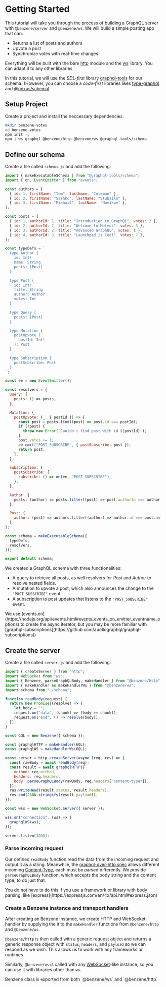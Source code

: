 
# Getting Started

This tutorial will take you through the process of building a GraphQL server with `@benzene/server` and `@benzene/ws`. We will build a simple posting app that can:

- Returns a list of posts and authors
- Upvote a post
- Synchronize votes with real-time changes

Everything will be built with the bare [http](https://nodejs.org/api/http.html) module and the [ws](https://github.com/websockets/ws) library. You can adapt it to any other libraries.

In this tutorial, we will use the *SDL-first* library [graphql-tools](https://github.com/ardatan/graphql-tools) for our schema. (However, you can choose a *code-first* libraries likes [type-graphql](https://github.com/MichalLytek/type-graphql) and [@nexus/schema](https://github.com/graphql-nexus/schema))

## Setup Project

Create a project and install the neccessary dependencies.

```bash
mkdir benzene-votes
cd benzene-votes
npm init -y
npm i ws graphql @benzene/http @benzene/ws @graphql-tools/schema
```

## Define our schema

Create a file called `schema.js` and add the following:

```js
import { makeExecutableSchema } from "@graphql-tools/schema";
import { on, EventEmitter } from "events";

const authors = [
  { id: 1, firstName: "Tom", lastName: "Coleman" },
  { id: 2, firstName: "Sashko", lastName: "Stubailo" },
  { id: 3, firstName: "Mikhail", lastName: "Novikov" },
];

const posts = [
  { id: 1, authorId: 1, title: "Introduction to GraphQL", votes: 2 },
  { id: 2, authorId: 2, title: "Welcome to Meteor", votes: 3 },
  { id: 3, authorId: 2, title: "Advanced GraphQL", votes: 1 },
  { id: 4, authorId: 3, title: "Launchpad is Cool", votes: 7 },
];

const typeDefs = `
  type Author {
    id: Int!
    name: String
    posts: [Post]
  }

  type Post {
    id: Int!
    title: String
    author: Author
    votes: Int
  }

  type Query {
    posts: [Post]
  }

  type Mutation {
    postUpvote (
      postId: Int!
    ): Post
  }

  type Subscription {
    postSubscribe: Post
  }
`;

const ee = new EventEmitter();

const resolvers = {
  Query: {
    posts: () => posts,
  },

  Mutation: {
    postUpvote: (_, { postId }) => {
      const post = posts.find((post) => post.id === postId);
      if (!post) {
        throw new Error(`Couldn't find post with id ${postId}`);
      }
      post.votes += 1;
      ee.emit("POST_SUBSCRIBE", { postSubscribe: post });
      return post;
    },
  },

  Subscription: {
    postSubscribe: {
      subscribe: () => on(ee, "POST_SUBSCRIBE"),
    },
  },

  Author: {
    posts: (author) => posts.filter((post) => post.authorId === author.id),
  },

  Post: {
    author: (post) => authors.filter((author) => author.id === post.authorId),
  },
};

const schema = makeExecutableSchema({
  typeDefs,
  resolvers,
});

export default schema;
```

We created a GraphQL schema with three functionalities:

- A query to retrieve all posts, as well resolvers for *Post* and *Author* to resolve nested fields.
- A mutation to upvote a post, which also announces the change to the `"POST_SUBSCRIBE"` event.
- A subscription to post updates that listens to the `"POST_SUBSCRIBE"` event.

<Callout emoji="💡">
  We use [events.on](https://nodejs.org/api/events.html#events_events_on_emitter_eventname_options)
to create the async iterator, but you may be more familiar with [graphql-subscriptions](https://github.com/apollographql/graphql-subscriptions))
</Callout>

## Create the server

Create a file called `server.js` and add the following:

```js
import { createServer } from "http";
import WebSocket from "ws";
import { Benzene, parseGraphQLBody, makeHandler } from "@benzene/http";
import { makeHandler as makeHandlerWs } from "@benzene/ws";
import schema from "./schema";

function readBody(request) {
  return new Promise((resolve) => {
    let body = "";
    request.on("data", (chunk) => (body += chunk));
    request.on("end", () => resolve(body));
  });
}

const GQL = new Benzene({ schema });

const graphqlHTTP = makeHandler(GQL);
const graphqlWS = makeHandlerWs(GQL);

const server = http.createServer(async (req, res) => {
  const rawBody = await readBody(req);
  const result = await graphqlHTTP({
    method: req.method,
    headers: req.headers,
    body: parseGraphQLBody(rawBody, req.headers["content-type"]),
  });
  res.writeHead(result.status, result.headers);
  res.end(JSON.stringify(result.payload));
});

const wss = new WebSocket.Server({ server });

wss.on("connection", (ws) => {
  graphqlWS(ws);
});

server.listen(3000);
```

### Parse incoming request

Our defined `readBody` function read the data from the incoming request and output it as a string.
Meanwhile, the [graphql-over-http spec](https://github.com/graphql/graphql-over-http) allows different incoming [Content-Type](https://developer.mozilla.org/en-US/docs/Web/HTTP/Headers/Content-Type),
each must be parsed differently. We provide `parseGraphQLBody` function, which accepts the body string and the content type, to do just that.

<Callout emoji="💡">
  You do not have to do this if you use a framework or library with body parsing, like [express](https://expressjs.com/en/4x/api.html#express.json)
</Callout>

### Create a Benzene instance and transport handlers

After creating an Benzene instance, we create HTTP and WebSocket handler by supplying the it to the `makeHandler` functions from
`@benzene/http` and `@benzene/ws`.

`@benzene/http` is then called with a generic request object and returns a generic response object with `status`, `headers`, and `payload` so we can respond
as we wish. This allows us to work with any frameworks or runtimes.

Similarly, `@benzene/ws` is called with any [WebSocket](https://developer.mozilla.org/en-US/docs/Web/API/WebSocket)-like instance, so you can use it
with libraries other than `ws`.

<Callout emoji="📦">
  Benzene class is exported from both `@benzene/ws` and `@benzene/http`
</Callout>